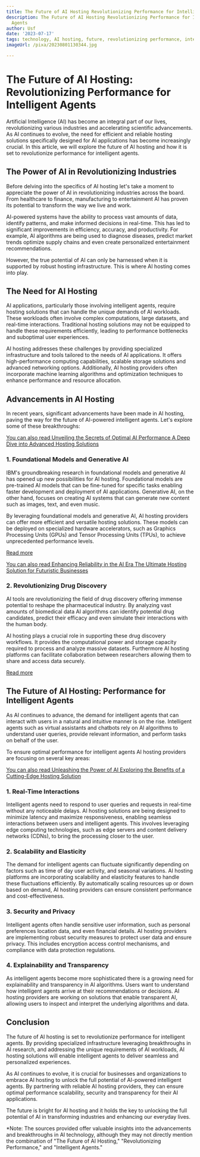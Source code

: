 ```yaml
---
title: The Future of AI Hosting Revolutionizing Performance for Intelligent Agents
description: The Future of AI Hosting Revolutionizing Performance for Intelligent
  Agents
author: Usf
date: '2023-07-17'
tags: technology, AI hosting, future, revolutionizing performance, intelligent agents
imageUrl: /pixa/20230801130344.jpg

---
```

# The Future of AI  Hosting: Revolutionizing Performance for Intelligent Agents

Artificial Intelligence (AI) has become an integral part of our lives, revolutionizing various industries and accelerating scientific advancements. As AI  continues  to evolve, the need for efficient and reliable hosting solutions specifically  designed for AI applications has become increasingly crucial. In this article,  we will explore the future of AI hosting  and how it is set to revolutionize performance for intelligent agents.

## The Power of AI in Revolutionizing Industries

Before delving into the specifics of AI hosting let's take a moment to appreciate the power of AI in revolutionizing industries across the board.  From  healthcare to finance, manufacturing to entertainment  AI has proven its potential to transform the way we  live and work.

AI-powered systems have the ability to process vast amounts of data,  identify patterns, and make informed decisions in real-time. This has led to significant improvements in efficiency, accuracy,  and productivity. For example, AI algorithms are being used to diagnose  diseases, predict market trends optimize supply chains and even create personalized entertainment recommendations.

However, the true potential of  AI can only be harnessed when it is supported by robust hosting infrastructure. This is where AI hosting comes into play.

## The Need for AI Hosting

AI applications, particularly those involving intelligent agents, require hosting solutions that can handle  the unique demands of AI workloads. These workloads often involve complex computations, large datasets, and real-time  interactions. Traditional hosting solutions may not be equipped to handle these requirements efficiently, leading to performance bottlenecks and suboptimal user experiences.

AI  hosting addresses these  challenges by providing  specialized infrastructure  and tools tailored to the needs of AI applications. It offers high-performance computing capabilities,  scalable storage solutions and advanced  networking options. Additionally, AI hosting providers often incorporate machine learning  algorithms and optimization techniques to  enhance performance and  resource allocation.

##  Advancements in  AI Hosting

In recent years, significant advancements have been made in AI hosting, paving the way for the future of AI-powered intelligent agents. Let's explore some of these breakthroughs:

[You can also read Unveiling the Secrets of Optimal AI Performance A  Deep Dive into Advanced Hosting Solutions](Unveiling%20the%20Secrets%20of%20Optimal%20AI%20Performance%20A%20Deep%20Dive%20into%20Advanced%20Hosting%20Solutions)


### 1. Foundational Models  and Generative AI

IBM's groundbreaking research in foundational models and generative AI has opened up new  possibilities for AI hosting. Foundational models  are pre-trained AI models that can be fine-tuned for specific  tasks enabling faster development and deployment of AI applications.  Generative  AI, on the other hand, focuses  on  creating AI systems that can generate new content such  as images, text, and even music.

By leveraging foundational models and generative AI, AI hosting providers  can offer more efficient  and versatile hosting solutions.  These models can be deployed on  specialized  hardware accelerators, such as Graphics Processing Units (GPUs) and Tensor Processing Units (TPUs), to achieve  unprecedented performance levels.

[Read more](https://www.forbes.com/sites/moorinsights/2023/02/13/ibm-demonstrates-groundbreaking-artificial-intelligence-research-using-foundational-models-and-generative-ai/?sh=5494f98b750d)

[You can  also  read Enhancing Reliability in the  AI Era The Ultimate Hosting  Solution for Futuristic Businesses](Enhancing%20Reliability%20in%20the%20AI%20Era%20The%20Ultimate%20Hosting%20Solution%20for%20Futuristic%20Businesses)


### 2. Revolutionizing Drug Discovery

AI tools are revolutionizing the field of drug discovery offering immense potential to  reshape the pharmaceutical industry. By analyzing vast amounts of  biomedical data AI  algorithms can identify potential drug  candidates, predict their efficacy and even simulate their interactions with the human  body.

AI hosting plays  a  crucial role in supporting these drug discovery workflows. It  provides the computational power and  storage capacity required  to process and analyze  massive datasets. Furthermore  AI hosting platforms can facilitate collaboration  between researchers allowing them to share and  access data securely.

[Read more](https://blog.petrieflom.law.harvard.edu/2023/03/20/how-artificial-intelligence-is-revolutionizing-drug-discovery/)

## The Future of AI Hosting:  Performance for Intelligent Agents

As AI continues to advance, the demand for  intelligent  agents that can interact with users in a natural and intuitive manner is on the rise.  Intelligent agents such as virtual assistants and chatbots rely on  AI  algorithms to understand user queries, provide relevant information, and perform  tasks on behalf of the user.

To ensure optimal  performance for intelligent agents AI hosting providers are focusing on several key areas:

[You can also read Unleashing the Power of AI Exploring the Benefits of a Cutting-Edge Hosting Solution](Unleashing%20the%20Power%20of%20AI%20Exploring%20the%20Benefits%20of%20a%20Cutting-Edge%20Hosting%20Solution)


### 1. Real-Time Interactions

Intelligent agents need  to respond to user queries and requests in real-time without any noticeable delays. AI hosting solutions are being designed to minimize latency and maximize responsiveness, enabling seamless interactions between users and intelligent agents. This involves leveraging edge computing technologies, such as edge servers and content delivery networks (CDNs), to bring the processing  closer  to the user.

### 2. Scalability and Elasticity

The demand for intelligent agents can fluctuate significantly  depending on factors such as time of  day user activity, and seasonal variations. AI  hosting platforms are incorporating scalability and elasticity features to handle these fluctuations efficiently. By automatically scaling  resources up or down based on demand, AI hosting providers can ensure consistent  performance and cost-effectiveness.

### 3.  Security and Privacy

Intelligent agents often handle sensitive user information, such as personal preferences location data, and even financial details. AI hosting providers are implementing robust security  measures to protect user data and ensure privacy. This includes encryption access control mechanisms, and compliance with data protection  regulations.

### 4. Explainability and Transparency

As intelligent agents  become more sophisticated there is a growing need  for explainability and transparency  in AI algorithms. Users want to understand how intelligent agents  arrive at their recommendations or decisions. AI hosting providers are working on solutions that enable transparent AI, allowing users to inspect and interpret the underlying  algorithms and data.

##  Conclusion

The future of AI hosting is set to revolutionize performance for intelligent agents. By providing specialized infrastructure leveraging breakthroughs in AI research, and addressing the unique requirements of AI workloads,  AI hosting solutions will enable intelligent  agents to deliver seamless and personalized experiences.

As AI continues  to evolve, it is crucial for businesses and organizations to embrace AI hosting to unlock the full potential of  AI-powered intelligent agents. By partnering with reliable AI hosting providers,  they can  ensure  optimal performance scalability, security and transparency for their AI applications.

The  future is bright for AI hosting and  it holds  the key to unlocking the full potential of AI in transforming industries and enhancing our everyday lives.

*Note: The sources provided offer valuable insights into the advancements and breakthroughs in AI  technology,  although they may not directly mention the combination  of "The Future of AI Hosting,"  "Revolutionizing Performance," and  "Intelligent Agents."